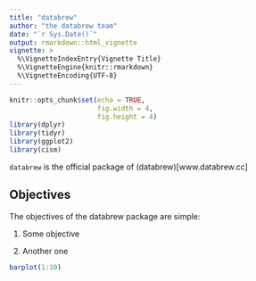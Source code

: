 ```yaml
---
title: "databrew"
author: "the databrew team"
date: "`r Sys.Date()`"
output: rmarkdown::html_vignette
vignette: >
  %\VignetteIndexEntry{Vignette Title}
  %\VignetteEngine{knitr::rmarkdown}
  %\VignetteEncoding{UTF-8}
---
```


```r
knitr::opts_chunk$set(echo = TRUE,
                      fig.width = 4,
                      fig.height = 4)
library(dplyr)
library(tidyr)
library(ggplot2)
library(cism)
```

`databrew` is the official package of (databrew)[www.databrew.cc]

## Objectives

The objectives of the databrew package are simple:

1. Some objective

2. Another one

```r
barplot(1:10)
```
